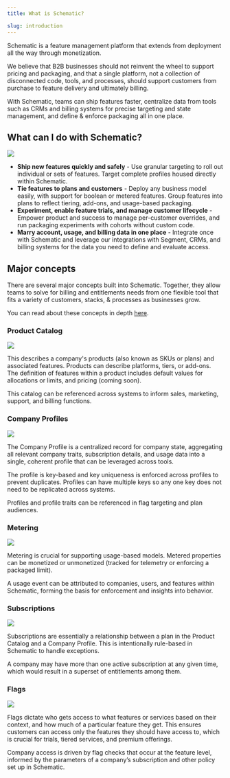 ```yaml
---
title: What is Schematic?

slug: introduction
---
```



Schematic is a feature management platform that extends from deployment all the way through monetization. 

We believe that B2B businesses should not reinvent the wheel to support pricing and packaging, and that a single platform, not a collection of disconnected code, tools, and processes, should support customers from purchase to feature delivery and ultimately billing.

With Schematic, teams can ship features faster, centralize data from tools such as CRMs and billing systems for precise targeting and state management, and define & enforce packaging all in one place.

## What can I do with Schematic?

<img
  src="../../assets/images/Archv2.png"
/>

- **Ship new features quickly and safely** - Use granular targeting to roll out individual or sets of features. Target complete profiles housed directly within Schematic.
- **Tie features to plans and customers** - Deploy any business model easily, with support for boolean or metered features. Group features into plans to reflect tiering, add-ons, and usage-based packaging.
- **Experiment, enable feature trials, and manage customer lifecycle** -  Empower product and success to manage per-customer overrides, and run packaging experiments with cohorts without custom code.
- **Marry account, usage, and billing data in one place** - Integrate once with Schematic and leverage our integrations with Segment, CRMs, and billing systems for the data you need to define and evaluate access.

## Major concepts

There are several major concepts built into Schematic. Together, they allow teams to solve for billing and entitlements needs from one flexible tool that fits a variety of customers, stacks, & processes as businesses grow.

You can read about these concepts in depth [here](https://schematichq.com/operate-pricing-packaging).

### Product Catalog

<img
  src="../../assets/images/intro_plans.png"
/>

This describes a company's products (also known as SKUs or plans) and associated features. Products can describe platforms, tiers, or add-ons. The definition of features within a product includes default values for allocations or limits, and pricing (coming soon). 

This catalog can be referenced across systems to inform sales, marketing, support, and billing functions.

### Company Profiles

<img
  src="../../assets/images/intro_profiles.png"
/>

The Company Profile is a centralized record for company state, aggregating all relevant company traits, subscription details, and usage data into a single, coherent profile that can be leveraged across tools.

The profile is key-based and key uniqueness is enforced across profiles to prevent duplicates. Profiles can have multiple keys so any one key does not need to be replicated across systems.

Profiles and profile traits can be referenced in flag targeting and plan audiences.

### Metering

<img
  src="../../assets/images/intro_metering.png"
/>

Metering is crucial for supporting usage-based models. Metered properties can be monetized or unmonetized (tracked for telemetry or enforcing a packaged limit).

A usage event can be attributed to companies, users, and features within Schematic, forming the basis for enforcement and insights into behavior.

### Subscriptions

<img
  src="../../assets/images/intro_licenses.png"
/>

Subscriptions are essentially a relationship between a plan in the Product Catalog and a Company Profile. This is intentionally rule-based in Schematic to handle exceptions.

A company may have more than one active subscription at any given time, which would result in a superset of entitlements among them.

### Flags

<img
  src="../../assets/images/intro_entitlements.png"
/>

Flags dictate who gets access to what features or services based on their context, and how much of a particular feature they get. This ensures customers can access only the features they should have access to, which is crucial for trials, tiered services, and premium offerings.

Company access is driven by flag checks that occur at the feature level, informed by the parameters of a company’s subscription and other policy set up in Schematic.